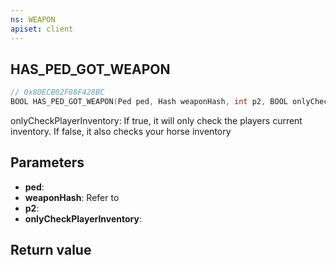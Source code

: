 ```yaml
---
ns: WEAPON
apiset: client
---
```

## HAS_PED_GOT_WEAPON

```c
// 0x8DECB02F88F428BC
BOOL HAS_PED_GOT_WEAPON(Ped ped, Hash weaponHash, int p2, BOOL onlyCheckPlayerInventory);
```

onlyCheckPlayerInventory: If true, it will only check the players current inventory. If false, it also checks your horse inventory

## Parameters
* **ped**:
* **weaponHash**: Refer to <EmbeddedEnum type="eWeaponHash" />
* **p2**:
* **onlyCheckPlayerInventory**:

## Return value
